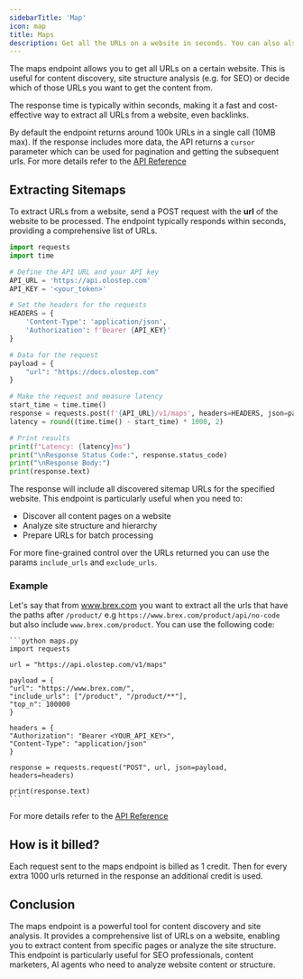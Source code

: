 ```yaml
---
sidebarTitle: 'Map'
icon: map
title: Maps
description: Get all the URLs on a website in seconds. You can also also decide the URLs paths you want to include or exclude from the response.
---
```

The maps endpoint allows you to get all URLs on a certain website. This is useful for content discovery, site structure analysis (e.g. for SEO) or decide which of those URLs you want to get the content from.

The response time is typically within seconds, making it a fast and cost-effective way to extract all URLs from a website, even backlinks.


By default the endpoint returns around 100k URLs in a single call (10MB max). If the response includes more data, the API returns a `cursor` parameter which can be used for pagination and getting the subsequent urls. For more details refer to the [API Reference](https://docs.olostep.com/api-reference/maps/create#body-cursor)

## Extracting Sitemaps

To extract URLs from a website, send a POST request with the **url** of the website to be processed. The endpoint typically responds within seconds, providing a comprehensive list of URLs.

<CodeGroup>

```python maps.py
import requests
import time

# Define the API URL and your API key
API_URL = 'https://api.olostep.com'
API_KEY = '<your_token>'

# Set the headers for the requests
HEADERS = {
    'Content-Type': 'application/json',
    'Authorization': f'Bearer {API_KEY}'
}

# Data for the request
payload = {
    "url": "https://docs.olostep.com"
}

# Make the request and measure latency
start_time = time.time()
response = requests.post(f'{API_URL}/v1/maps', headers=HEADERS, json=payload)
latency = round((time.time() - start_time) * 1000, 2)

# Print results
print(f"Latency: {latency}ms")
print("\nResponse Status Code:", response.status_code)
print("\nResponse Body:")
print(response.text)
```

</CodeGroup>

The response will include all discovered sitemap URLs for the specified website. This endpoint is particularly useful when you need to:
- Discover all content pages on a website
- Analyze site structure and hierarchy
- Prepare URLs for batch processing

For more fine-grained control over the URLs returned you can use the params `include_urls` and  `exclude_urls`.

### Example

Let's say that from www.brex.com you want to extract all the urls that have the paths after `/product/` e.g `https://www.brex.com/product/api/no-code` but also include `www.brex.com/product`.
You can use the following code:

<CodeGroup>

    ```python maps.py
    import requests

    url = "https://api.olostep.com/v1/maps"

    payload = {
    "url": "https://www.brex.com/",
    "include_urls": ["/product", "/product/**"],
    "top_n": 100000
    }

    headers = {
    "Authorization": "Bearer <YOUR_API_KEY>",
    "Content-Type": "application/json"
    }

    response = requests.request("POST", url, json=payload, headers=headers)

    print(response.text)
    ```

</CodeGroup>

For more details refer to the [API Reference](https://docs.olostep.com/api-reference/maps)

## How is it billed?
Each request sent to the maps endpoint is billed as 1 credit. Then for every extra 1000 urls returned in the response an additional credit is used.

## Conclusion

The maps endpoint is a powerful tool for content discovery and site analysis. It provides a comprehensive list of URLs on a website, enabling you to extract content from specific pages or analyze the site structure. This endpoint is particularly useful for SEO professionals, content marketers, AI agents who need to analyze website content or structure.
